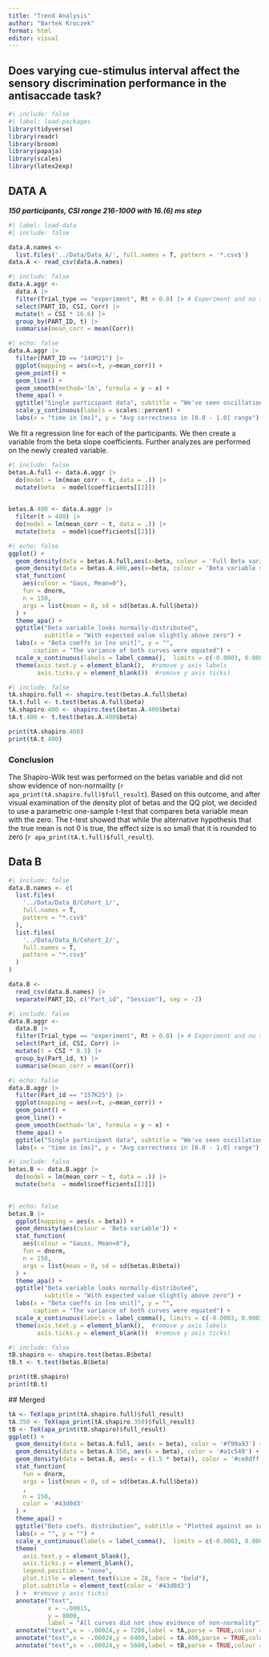 ```yaml
---
title: "Trend Analysis"
author: "Bartek Kroczek"
format: html
editor: visual
---
```


## Does varying cue-stimulus interval affect the sensory discrimination performance in the antisaccade task?

```r
#| include: false
#| label: load-packages
library(tidyverse)
library(readr)
library(broom)
library(papaja)
library(scales)
library(latex2exp)
```

## DATA A

***150 participants, CSI range 216-1000 with 16.(6) ms step***

```r
#| label: load-data
#| include: false

data.A.names <-
  list.files('../Data/Data_A/', full.names = T, pattern = '*.csv$')
data.A <- read_csv(data.A.names)
```

```r
#| include: false
data.A.aggr <-
  data.A |>
  filter(Trial_type == "experiment", Rt > 0.0) |> # Experiment and no timeout
  select(PART_ID, CSI, Corr) |>
  mutate(t = CSI * 16.6) |>
  group_by(PART_ID, t) |>
  summarise(mean_corr = mean(Corr)) 
```

```r
#| echo: false
data.A.aggr |> 
  filter(PART_ID == "140M21") |>
  ggplot(mapping = aes(x=t, y=mean_corr)) +
  geom_point() +
  geom_line() + 
  geom_smooth(method='lm', formula = y ~ x) +
  theme_apa() +
  ggtitle("Single participant data", subtitle = "We've seen oscillations here in the past") + 
  scale_y_continuous(labels = scales::percent) +
  labs(x = "time in [ms]", y = "Avg correctness in [0.0 - 1.0] range")
```

We fit a regression line for each of the participants. We then create a variable from the beta slope coefficients. Further analyzes are performed on the newly created variable.

```r
#| include: false
betas.A.full <- data.A.aggr |>
  do(model = lm(mean_corr ~ t, data = .)) |>
  mutate(beta  = model$coefficients[[2]]) 
  

betas.A.400 <- data.A.aggr |>
  filter(t > 400) |> 
  do(model = lm(mean_corr ~ t, data = .)) |>
  mutate(beta  = model$coefficients[[2]]) 
```

```r
#| echo: false
ggplot() +
  geom_density(data = betas.A.full,aes(x=beta, colour = 'Full Beta variable')) +
  geom_density(data = betas.A.400,aes(x=beta, colour = 'Beta variable > 400 ms')) +
  stat_function(
    aes(colour = "Gaus, Mean=0"),
    fun = dnorm,
    n = 150,
    args = list(mean = 0, sd = sd(betas.A.full$beta))
  ) +
  theme_apa() +
  ggtitle("Beta variable looks normally-distributed",
          subtitle = "With expected value slightly above zero") +
  labs(x = "Beta coeffs in [no unit]", y = "", 
       caption = "The variance of both curves were equated") +
  scale_x_continuous(labels = label_comma(),  limits = c(-0.0003, 0.0003)) +
  theme(axis.text.y = element_blank(),  #remove y axis labels
        axis.ticks.y = element_blank())  #remove y axis ticks)
```

```r
#| include: false
tA.shapiro.full <- shapiro.test(betas.A.full$beta)
tA.t.full <- t.test(betas.A.full$beta)
tA.shapiro.400 <- shapiro.test(betas.A.400$beta)
tA.t.400 <- t.test(betas.A.400$beta)
```

```r
print(tA.shapiro.400)
print(tA.t.400)
```

### Conclusion

The Shapiro-Wilk test was performed on the betas variable and did not show evidence of non-normality (`r apa_print(tA.shapiro.full)$full_result`). Based on this outcome, and after visual examination of the density plot of betas and the QQ plot, we decided to use a parametric one-sample t-test that compares beta variable mean with the zero. The t-test showed that while the alternative hypothesis that the true mean is not 0 is true, the effect size is so small that it is rounded to zero (`r apa_print(tA.t.full)$full_result`).

## Data B

```r
#| include: false
data.B.names <- c(
  list.files(
    '../Data/Data_B/Cohort_1/',
    full.names = T,
    pattern = "*.csv$"
  ),
  list.files(
    '../Data/Data_B/Cohort_2/',
    full.names = T,
    pattern = "*.csv$"
  )
)

data.B <-
  read_csv(data.B.names) |>
  separate(PART_ID, c("Part_id", "Session"), sep = -2)
```

```r
#| include: false
data.B.aggr <-
  data.B |>
  filter(Trial_type == "experiment", Rt > 0.0) |> # Experiment and no timeout
  select(Part_id, CSI, Corr) |>
  mutate(t = CSI * 8.3) |>
  group_by(Part_id, t) |>
  summarise(mean_corr = mean(Corr)) 
```

```r
#| echo: false
data.B.aggr |> 
  filter(Part_id == "157K25") |>
  ggplot(mapping = aes(x=t, y=mean_corr)) +
  geom_point() +
  geom_line() + 
  geom_smooth(method='lm', formula = y ~ x) +
  theme_apa() +
  ggtitle("Single participant data", subtitle = "We've seen oscillations here in the past") + 
  labs(x = "time in [ms]", y = "Avg correctness in [0.0 - 1.0] range")
```

```r
#| include: false
betas.B <- data.B.aggr |>
  do(model = lm(mean_corr ~ t, data = .)) |>
  mutate(beta  = model$coefficients[[2]]) 
  
```

```r
#| echo: false
betas.B |>
  ggplot(mapping = aes(x = beta)) +
  geom_density(aes(colour = 'Beta variable')) +
  stat_function(
    aes(colour = "Gauss, Mean=0"),
    fun = dnorm,
    n = 150,
    args = list(mean = 0, sd = sd(betas.B$beta))
  ) +
  theme_apa() +
  ggtitle("Beta variable looks normally-distributed",
          subtitle = "With expected value slightly above zero") +
  labs(x = "Beta coeffs in [no unit]", y = "", 
       caption = "The variance of both curves were equated") +
  scale_x_continuous(labels = label_comma(), limits = c(-0.0003, 0.0003)) +
  theme(axis.text.y = element_blank(),  #remove y axis labels
        axis.ticks.y = element_blank())  #remove y axis ticks)

```

```r
#| include: false
tB.shapiro <- shapiro.test(betas.B$beta)
tB.t <- t.test(betas.B$beta)
```

```r
print(tB.shapiro)
print(tB.t)
```

\## Merged

```r
tA <- TeX(apa_print(tA.shapiro.full)$full_result)
tA.350 <- TeX(apa_print(tA.shapiro.350)$full_result)
tB <- TeX(apa_print(tB.shapiro)$full_result)
ggplot() +
  geom_density(data = betas.A.full, aes(x = beta), color = '#f99a93') +
  geom_density(data = betas.A.350, aes(x = beta), color = '#a1c549') +
  geom_density(data = betas.B, aes(x = (1.5 * beta)), color = '#ce8dff') +
  stat_function(
    fun = dnorm,
    args = list(mean = 0, sd = sd(betas.A.full$beta))
    ,
    n = 150,
    color = '#43d0d3'
  ) +
  theme_apa() +
  ggtitle("Beta coefs. distribution", subtitle = "Plotted against an ideal gaussian cenetered at zero (blue)") +
  labs(x = "", y = "") +
  scale_x_continuous(labels = label_comma(),  limits = c(-0.0003, 0.0003)) +
  theme(
    axis.text.y = element_blank(),
    axis.ticks.y = element_blank(),
    legend.position = "none",
    plot.title = element_text(size = 28, face = "bold"),
    plot.subtitle = element_text(color = '#43d0d3')
  ) +  #remove y axis ticks)
  annotate("text",
           x = -.00015,
           y = 8000,
           label = "All curves did not show evidence of non-normality") +
  annotate("text",x = -.00024,y = 7200,label = tA,parse = TRUE,colour = '#f99a93') +
  annotate("text",x = -.00024,y = 6400,label = tA.400,parse = TRUE,colour = '#a1c549') +
  annotate("text",x = -.00024,y = 5600,label = tB,parse = TRUE,colour = '#ce8dff') 
```
